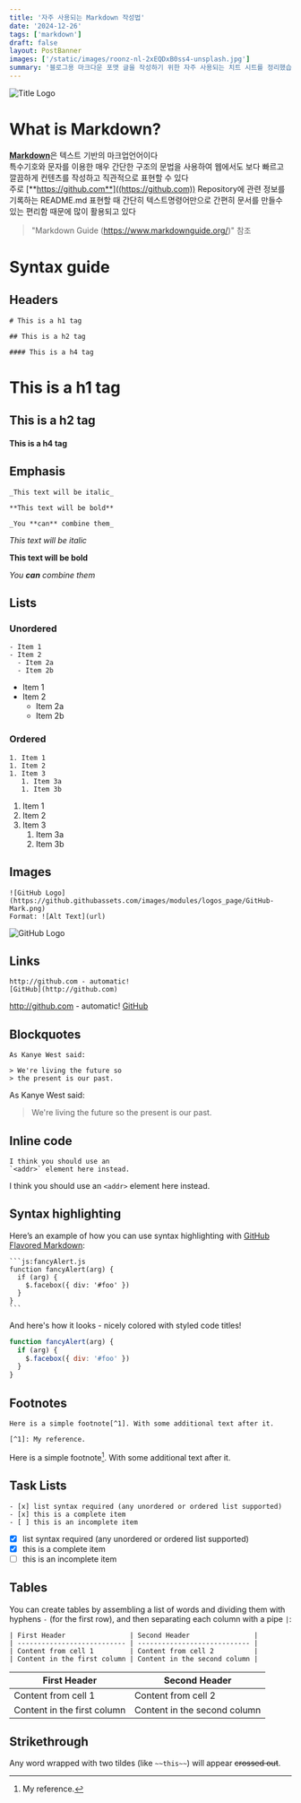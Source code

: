 ```yaml
---
title: '자주 사용되는 Markdown 작성법'
date: '2024-12-26'
tags: ['markdown']
draft: false
layout: PostBanner
images: ['/static/images/roonz-nl-2xEQDxB0ss4-unsplash.jpg']
summary: '블로그용 마크다운 포맷 글을 작성하기 위한 자주 사용되는 치트 시트를 정리했습니다.'
---
```



![Title Logo](/static/images/roonz-nl-2xEQDxB0ss4-unsplash.jpg)


# What is Markdown?

[**Markdown**](https://www.markdownguide.org/getting-started)은 텍스트 기반의 마크업언어이다   
특수기호와 문자를 이용한 매우 간단한 구조의 문법을 사용하여 웹에서도 보다 빠르고 깔끔하게 컨텐츠를 작성하고 직관적으로 표현할 수 있다    
주로 [**https://github.com**]((https://github.com)) Repository에 관련 정보를 기록하는 README.md 표현할 때 간단히 텍스트명령어만으로 간편히 문서를 만들수 있는 편리함 때문에 많이 활용되고 있다

> "Markdown Guide (https://www.markdownguide.org/)" 참조 


# Syntax guide


## Headers

```
# This is a h1 tag

## This is a h2 tag

#### This is a h4 tag
```

# This is a h1 tag

## This is a h2 tag

#### This is a h4 tag

## Emphasis

```
_This text will be italic_

**This text will be bold**

_You **can** combine them_
```

_This text will be italic_

**This text will be bold**

_You **can** combine them_

## Lists

### Unordered

```
- Item 1
- Item 2
  - Item 2a
  - Item 2b
```

- Item 1
- Item 2
  - Item 2a
  - Item 2b

### Ordered

```
1. Item 1
1. Item 2
1. Item 3
   1. Item 3a
   1. Item 3b
```

1. Item 1
1. Item 2
1. Item 3
   1. Item 3a
   1. Item 3b

## Images

```
![GitHub Logo](https://github.githubassets.com/images/modules/logos_page/GitHub-Mark.png)
Format: ![Alt Text](url)
```

![GitHub Logo](https://github.githubassets.com/images/modules/logos_page/GitHub-Mark.png)

## Links

```
http://github.com - automatic!
[GitHub](http://github.com)
```

http://github.com - automatic!
[GitHub](http://github.com)

## Blockquotes

```
As Kanye West said:

> We're living the future so
> the present is our past.
```

As Kanye West said:

> We're living the future so
> the present is our past.

## Inline code

```
I think you should use an
`<addr>` element here instead.
```

I think you should use an
`<addr>` element here instead.

## Syntax highlighting

Here’s an example of how you can use syntax highlighting with [GitHub Flavored Markdown](https://help.github.com/articles/basic-writing-and-formatting-syntax/):

````
```js:fancyAlert.js
function fancyAlert(arg) {
  if (arg) {
    $.facebox({ div: '#foo' })
  }
}
```
````

And here's how it looks - nicely colored with styled code titles!

```js:fancyAlert.js
function fancyAlert(arg) {
  if (arg) {
    $.facebox({ div: '#foo' })
  }
}
```

## Footnotes

```
Here is a simple footnote[^1]. With some additional text after it.

[^1]: My reference.
```

Here is a simple footnote[^1]. With some additional text after it.

[^1]: My reference.

## Task Lists

```
- [x] list syntax required (any unordered or ordered list supported)
- [x] this is a complete item
- [ ] this is an incomplete item
```

- [x] list syntax required (any unordered or ordered list supported)
- [x] this is a complete item
- [ ] this is an incomplete item

## Tables

You can create tables by assembling a list of words and dividing them with hyphens `-` (for the first row), and then separating each column with a pipe `|`:

```
| First Header                | Second Header                |
| --------------------------- | ---------------------------- |
| Content from cell 1         | Content from cell 2          |
| Content in the first column | Content in the second column |
```

| First Header                | Second Header                |
| --------------------------- | ---------------------------- |
| Content from cell 1         | Content from cell 2          |
| Content in the first column | Content in the second column |

## Strikethrough

Any word wrapped with two tildes (like `~~this~~`) will appear ~~crossed out~~.